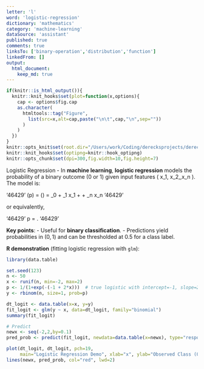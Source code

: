 ```yaml
---
letter: 'l'
word: 'logistic-regression'
dictionary: 'mathematics'
category: 'machine-learning'
dataSource: 'assistant'
published: true
comments: true
linksTo: ['binary-operation','distribution','function']
linkedFrom: []
output:
  html_document:
    keep_md: true
---
```


```r
if(knitr::is_html_output()){
  knitr::knit_hooks$set(plot=function(x,options){
    cap <- options$fig.cap
    as.character(
      htmltools::tag("Figure", 
        list(src=x,alt=cap,paste("\n\t",cap,"\n",sep=""))
      )
    )
  })
}
knitr::opts_knit$set(root.dir="/Users/work/Coding/derecksprojects/derecksnotes.com-playground/derecksnotes.com/client/src/app/dictionaries/mathematics/definitions")
knitr::knit_hooks$set(optipng=knitr::hook_optipng)
knitr::opts_chunk$set(dpi=300,fig.width=10,fig.height=7)
```

<a id="logistic-regression">Logistic Regression</a> - In **machine learning**, **logistic regression** models the probability of a binary outcome (0 or 1) given input features \( x_1, x_2,\dots,x_n \). The model is:

'46429'
\mathrm{logit}(p) = \log\Bigl(\frac{p}{1-p}\Bigr) = \beta_0 + \beta_1 x_1 + \cdots + \beta_n x_n
'46429'

or equivalently,

'46429'
p = \frac{1}{1 + e^{- (\beta_0 + \beta_1 x_1 + \cdots + \beta_n x_n)} }.
'46429'

**Key points**:
- Useful for **binary classification**.
- Predictions yield probabilities in $(0,1)$ and can be thresholded at 0.5 for a class label.

**R demonstration** (fitting logistic regression with `glm`):

```r
library(data.table)

set.seed(123)
n <- 50
x <- runif(n, min=-2, max=2)
p <- 1/(1+exp(-(-1 + 2*x)))  # true logistic with intercept=-1, slope=2
y <- rbinom(n, size=1, prob=p)

dt_logit <- data.table(x=x, y=y)
fit_logit <- glm(y ~ x, data=dt_logit, family="binomial")
summary(fit_logit)

# Predict
newx <- seq(-2,2,by=0.1)
pred_prob <- predict(fit_logit, newdata=data.table(x=newx), type="response")

plot(dt_logit, dt_logit, pch=19, 
     main="Logistic Regression Demo", xlab="x", ylab="Observed Class (0/1)")
lines(newx, pred_prob, col="red", lwd=2)
```
